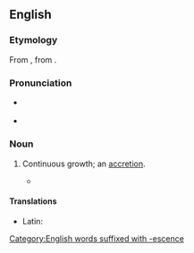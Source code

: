 ==English==

===Etymology===
From {{der|en|it}}, from {{der|en|LL.|accrescentia}}.

===Pronunciation===
* {{a|RP}} {{IPA|/əˈkɹɛsəns/|lang=en}}
* {{audio|en-us-accrescence.ogg|Audio (US)|lang=en}}

===Noun===
{{en-noun|~}}

# {{lb|en|rare}} Continuous growth; an [[accretion]].
#* {{quote-book|1816|{{w|Samuel Taylor Coleridge}}|The Statesman's Manual|https://archive.org/details/statesmansmanual00coleuoft/page/n111 |xli|the silent '''accrescence''' of belief from the unwatched depositions of a general, never-contradicted hearsay!}}

====Translations====
{{trans-top|continuous growth}}
* Latin: {{t|la|accrescentia|f}} {{qualifier|Late Latin}}
{{trans-mid}}
{{trans-bottom}}

[[Category:English words suffixed with -escence]]